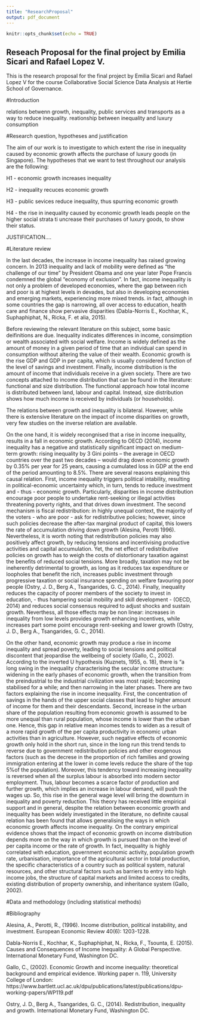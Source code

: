 ```yaml
---
title: "ResearchProposal"
output: pdf_document
---
```


```r
knitr::opts_chunk$set(echo = TRUE)
```

## Reseach Proposal for the final project by Emilia Sicari and Rafael Lopez V.

This is the research proposal for the final project by Emilia Sicari and Rafael Lopez V for the course Collaborative Social Science Data Analysis at Hertie School of Governance. 

#Introduction

relations betwenn growth, inequality, public services and transports as a way to reduce inequality. reationship between inequality and luxury consumption

#Research question, hypotheses and justification

The aim of our work is to investigate to which extent the rise in inequality caused by economic growth affects the purchase of luxury goods (in Singapore). 
The hypotheses that we want to test throughout our analysis are the following:

H1 - economic growth increases inequality

H2 - inequality recuces economic growth 

H3 - public sevices reduce inequality, thus spurring economic growth

H4 - the rise in inequality caused by economic growth leads people on the higher social strata ti uncrease their purchases of luxury goods, to show their status. 

JUSTIFICATION.... 

#Literature review 

In the last decades, the increase in income inequality has raised growing concern. In 2013 inequality and lack of mobility were defined as "the challenge of our time" by President Obama and one year later Pope Francis condemned the global "economy of exclusion". In fact, income inequality is not only a problem of developed economies, where the gap between rich and poor is at highest levels in devades, but also in developing economies and emerging markets, experiencing more mixed trends. in fact, although in some countries the gap is narrowing, all over access to education, health care and finance show pervasive disparities (Dabla-Norris E., Kochhar, K., Suphaphiphat, N., Ricka, F. et alia, 2015). 

Before reviewing the relevant literature on this subject, some basic deifinitions are due. Inequality indicates differences in income, consimption or wealth associated with social welfare. Income is widely defined as the amount of money in a given period of time that an individual can spend in consumption without altering the value of their wealth. Economic growth is the rise GDP and GDP in per capita, which is usually considered function of the level of savings and investment. Finally, income distribution is the amount of income that individuals receive in a given society. There are two concepts attached to income distribution that can be found in the literature: functional and size distribution. The functional approach  how total income is distributed between land, labour and capital. Instead, size distribution shows how much income is received by individuals (or households). 

The relations between growth and inequality is bilateral. However, while there is extensive literature on the impact of income disparities on growth, very few studies on the inverse relation are available. 

On the one hand, it is widely recongnised that a rise in income inequality, results in a fall in economic growth. According to OECD (2014), income inequality has a negative and statistically significant impact on medium-term growth: rising inequality by 3 Gini points – the average in OECD countries over the past two decades – would drag down economic growth by 0.35% per year for 25 years, causing a cumulated loss in GDP at the end of the period amounting to 8.5%. There are several reasons explaining this causal relation. First, income inequality triggers political intability, resulting in political-economic uncertainty which, in turn, tends to reduce investment and - thus - economic growth.  Particularly, disparities in income distribution encourage poor people to undertake rent-seeking or illegal activities threatening poverty rights, and that drives down investment. The second mechanism is fiscal redistribution: in highly unequal context, the majority of the voters - who are poor - ask for redistributive policies; however, since such policies decrease the after-tax marginal product of capital, this lowers the rate of accumulation driving down growth (Alesina, Perotti 1996). Nevertheless, it is worth noting that redistribution policies may also positively affect growth, by reducing tensions and incentivising productive activities and capital accumulation. Yet, the net effect of redistributive policies on growth has to weigh the costs of distortionary taxation against the benefits of reduced social tensions. More broadly, taxation may not be ineherently detrimental to growth, as long as it reduces tax expenditure or loopholes that benefit the rich, increases public investment through progressive taxation or social insurance spending on welfare favouring poor people (Ostry, J. D., Berg A., Tsangarides, G. C., 2014). Finally, inequality reduces the capacity of poorer members of the society to invest in education, - thus hampering social mobility and skill development - (OECD, 2014) and reduces social consensus required to adjust shocks and sustain growth. Neverthess, all those effects may be non linear: increases in inequality from low levels provides growth enhancing incentives, while increases part some point encourage rent-seeking and lower growth (Ostry, J. D., Berg A., Tsangarides, G. C., 2014). 

On the other hand, economic growth may produce a rise in income inequality and spread poverty, leading to social tensions and political discontent that jeopardise the wellbeing of society (Gallo, C., 2002). According to the inverted U hypothesis (Kuznets, 1955, o. 18), there is "a long swing in the inequality characterising the secular income structure: widening in the early phases of economic growth, when the transition from the preindustrial to the industrial civilization was most rapid; becoming stabilised for a while; and then narrowing in the later phases. There are two factors explaining the rise in income inequality. First, the concentration of savings in the hands of the upper social classes that lead to higher amount of income for them and their descendants. Second, increase in the urban share of the population resulting from economic growth is assumed to be more unequal than rural population, whose income is lower than the urban one. Hence, this gap in relative mean incomes tends to widen as a result of a more rapid growth of the per capita productivity in economic urban activities than in agriculture. However, such negative effects of economic growth only hold in the short run, since in the long run this trend tends to reverse due to government redistribution policies and other exogenous factors (such as the decrese in the proportion of rich families and growing immigration entering at the lower in come levels reduce the share of the top 5%of the population). Moreover, this tendency toward increasing inequality is reversed when all the surplus labour is absorbed into modern sector employment. Thus, labour becomes a scarce factor of production and further growth, which implies an increase in labour demand, will push the wages up. So, this rise in the general wage level will bring the downturn in inequality and poverty reduction. This theory has received little empirical support and in general, despite the relation between economic growth and inequality has been widely investigated in the literature, no definite causal relation has been found that allows generalising the ways in which economic growth affects income inequality. On the contrary empirical evidence shows that the impact of economic growth on income distribution depends more on the way in which growth is pursued than on the level of per capita income or the rate of growth. In fact, inequality is highly correlated with education, government economic activity, population growth rate, urbanisation, importance of the agricultural sector in total production, the specific characteristics of a country such as political system, natural resources, and other structural factors such as barriers to entry into high income jobs, the structure of capital markets and limited access to credits, existing distribution of property ownership, and inheritance system (Gallo, 2002). 

#Data and methodology (including statistical methods)


#Bibliography 

Alesina, A., Perotti, R., (1996). Income distribution, political instability, and investment. European Economic Review 40(6): 1203-1228.

Dabla-Norris E., Kochhar, K., Suphaphiphat, N., Ricka, F., Tsounta, E. (2015). Causes and Consequences of Income Inequality:   A Global Perspective. International Monetary Fund, Washington DC.

Gallo, C., (2002). Economic Growth and income inequality: theoretical background and empirical evidence. Working paper n.     119, University College of London:
 https://www.bartlett.ucl.ac.uk/dpu/publications/latest/publications/dpu-working-papers/WP119.pdf
 
Ostry, J. D., Berg A., Tsangarides, G. C., (2014). Redistribution, inequality and growth. International Monetary Fund,        Washington DC. 
